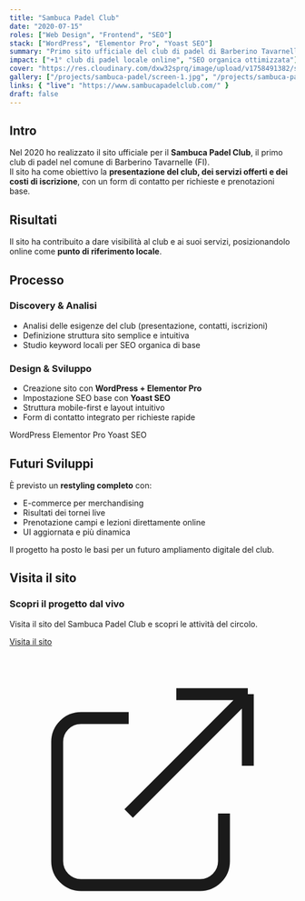 ```yaml
---
title: "Sambuca Padel Club"
date: "2020-07-15"
roles: ["Web Design", "Frontend", "SEO"]
stack: ["WordPress", "Elementor Pro", "Yoast SEO"]
summary: "Primo sito ufficiale del club di padel di Barberino Tavarnelle."
impact: ["+1° club di padel locale online", "SEO organica ottimizzata"]
cover: "https://res.cloudinary.com/dxw32sprq/image/upload/v1758491382/sambuca_fdtek5.png"
gallery: ["/projects/sambuca-padel/screen-1.jpg", "/projects/sambuca-padel/screen-2.jpg"]
links: { "live": "https://www.sambucapadelclub.com/" }
draft: false
---
```



## Intro

Nel 2020 ho realizzato il sito ufficiale per il **Sambuca Padel Club**, il primo club di padel nel comune di Barberino Tavarnelle (FI).  
Il sito ha come obiettivo la **presentazione del club, dei servizi offerti e dei costi di iscrizione**, con un form di contatto per richieste e prenotazioni base.

## Risultati

Il sito ha contribuito a dare visibilità al club e ai suoi servizi, posizionandolo online come **punto di riferimento locale**.

<div className="grid grid-cols-2 md:grid-cols-4 gap-4 my-8">
  <Kpi label="Club online" value="1° a Barberino Tavarnelle" />
  <Kpi label="SEO organica" value="Ottimizzata" />
  <Kpi label="Gestione contenuti" value="WordPress" />
  <Kpi label="Form contatti" value="Integrato" />
</div>

## Processo

### Discovery & Analisi
- Analisi delle esigenze del club (presentazione, contatti, iscrizioni)  
- Definizione struttura sito semplice e intuitiva  
- Studio keyword locali per SEO organica di base  

### Design & Sviluppo
- Creazione sito con **WordPress + Elementor Pro**  
- Impostazione SEO base con **Yoast SEO**  
- Struttura mobile-first e layout intuitivo  
- Form di contatto integrato per richieste rapide  

<div className="flex gap-2 mt-4">
  <Badge>WordPress</Badge>
  <Badge>Elementor Pro</Badge>
  <Badge>Yoast SEO</Badge>
</div>

## Futuri Sviluppi

È previsto un **restyling completo** con:  
- E-commerce per merchandising  
- Risultati dei tornei live  
- Prenotazione campi e lezioni direttamente online  
- UI aggiornata e più dinamica  

Il progetto ha posto le basi per un futuro ampliamento digitale del club.

## Visita il sito

<div className="mt-8 p-6 bg-gradient-to-r from-emerald-50 to-aurora-50 rounded-lg border border-emerald-200">
  <h3 className="text-lg font-semibold mb-3 text-emerald-800">Scopri il progetto dal vivo</h3>
  <p className="text-emerald-700 mb-4">Visita il sito del Sambuca Padel Club e scopri le attività del circolo.</p>
  <a 
    href="https://www.sambucapadelclub.com/" 
    target="_blank" 
    rel="noopener noreferrer"
    className="inline-flex items-center px-4 py-2 bg-emerald-600 hover:bg-emerald-700 text-white font-medium rounded-lg transition-colors"
  >
    Visita il sito
    <svg className="ml-2 w-4 h-4" fill="none" stroke="currentColor" viewBox="0 0 24 24">
      <path strokeLinecap="round" strokeLinejoin="round" strokeWidth={2} d="M10 6H6a2 2 0 00-2 2v10a2 2 0 002 2h10a2 2 0 002-2v-4M14 4h6m0 0v6m0-6L10 14" />
    </svg>
  </a>
</div>